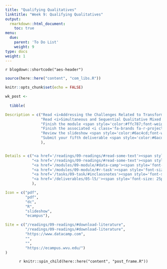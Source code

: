 ```yaml
---
title: "Qualifying Qualitatives"
linktitle: "Week 9: Qualifying Qualitatives"
output:
  rmarkdown::html_document:
    toc: true
menu:
  due:
    parent: 'To Do List'
    weight: 9
type: docs
weight: 1
---
```


`r blogdown::shortcode("aes-header")`

```r
source(here::here("content", "com_libs.R"))
```

```r
knitr::opts_chunk$set(echo = FALSE)
```

```r

wk_post <- 
  
  tibble(

Description = c("Read <i>Addressing the Challenges Related to Transforming Qualitative Into Quantitative Data in Qualitative Comparative Analysis</i> in Block, D.d. & Vis, B. (2019)",
                "Read <i>Simultaneous and Sequential Qualitative Mixed Method Designs</i> in Morse, J.M. (2010)",
                "Finish the module <span style='color:#ffc787;font-weight:bold'><i>Introduction to Text Analysis in R</i></span>",
                "Finish the associated <i class='fa-brands fa-r-project'></i> task for the module",
                "Review the slideshow <span style='color:#6ac4cd;font-weight:bold'>A Brief Overview of Qualitative Data Analysis</span> after class",
                "Submit your fifth deliverable <span style='color:#6acda5;font-weight:bold'>Refine the Draft</span> after recieving feedback on the fourth submission"
                ),


Details = c("<a href='/readings/09-readings/#read-some-text'><span style='font-size: 25px; color: #89cff0;'><i class='fas fa-info-circle'></i></span></a>",
            "<a href='/readings/09-readings/#read-some-text'><span style='font-size: 25px; color: #89cff0;'><i class='fas fa-info-circle'></i></span></a>",
            "<a href='/modules/09-module/#data-camp'><span style='font-size: 25px; color: #89cff0;'><i class='fas fa-info-circle'></i></span></a>",
            "<a href='/modules/09-module/#r-task'><span style='font-size: 25px; color: #89cff0;'><i class='fas fa-info-circle'></i></span></a>",
            "<a href='/tasks/09-task/#inclassnotes'><span style='font-size: 25px; color: #89cff0;'><i class='fas fa-info-circle'></i></span></a>",
            "<a href='/deliverables/05-l5/'><span style='font-size: 25px; color: #89cff0;'><i class='fas fa-info-circle'></i></span></a>"
            ),

Icon = c("pdf",
         "pdf",
         "dc",
         "R",
         "slideshow",
         "ecampus"),

Site = c("/readings/09-readings/#download-literature",
         "/readings/09-readings/#download-literature",
         "https://www.datacamp.com",
         "",
         "",
         "https://ecampus.wvu.edu/")
)
```

<center>
`r knitr::spin_child(here::here("content", "post_frame.R"))`
</center>
